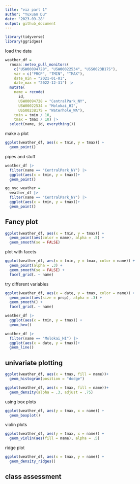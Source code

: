 ```yaml
---
title: "viz part 1"
author: "Yuxuan Du"
date: "2023-09-28"
output: github_document
---
```


```r
library(tidyverse)
library(ggridges)
```
load the data
```r
weather_df = 
  rnoaa::meteo_pull_monitors(
    c("USW00094728", "USW00022534", "USS0023B17S"),
    var = c("PRCP", "TMIN", "TMAX"), 
    date_min = "2021-01-01",
    date_max = "2022-12-31") |>
  mutate(
    name = recode(
      id, 
      USW00094728 = "CentralPark_NY", 
      USW00022534 = "Molokai_HI",
      USS0023B17S = "Waterhole_WA"),
    tmin = tmin / 10,
    tmax = tmax / 10) |>
  select(name, id, everything())
```

make a plot
```r
ggplot(weather_df, aes(x = tmin, y = tmax)) +
  geom_point()
```

pipes and stuff
```r
weather_df |>
  filter(name == "CentralPark_NY") |>
  ggplot(aes(x = tmin, y = tmax))+
  geom_point()

gg_nyc_weather = 
  weather_df |>
  filter(name == "CentralPark_NY") |>
  ggplot(aes(x = tmin, y = tmax))+
  geom_point()
```

## Fancy plot
```r
ggplot(weather_df, aes(x = tmin, y = tmax)) +
  geom_point(aes(color = name), alpha = .5) +
  geom_smooth(se = FALSE)
```

plot with facets

```r
ggplot(weather_df, aes(x = tmin, y = tmax, color = name)) +
  geom_point(alpha = .3) +
  geom_smooth(se = FALSE) + 
  facet_grid(. ~ name)
```

try different variables
```r
ggplot(weather_df, aes(x = date, y = tmax, color = name)) +
  geom_point(aes(size = prcp), alpha = .3) +
  geom_smooth() + 
  facet_grid(. ~ name)

```

```r
weather_df |>
  ggplot(aes(x = tmin, y = tmax)) +
  geom_hex()
```


```r
weather_df |>
  filter(name == "Molokai_HI") |>
  ggplot(aes(x = date, y = tmax))+
  geom_line()
```
## univariate plotting
```r
ggplot(weather_df, aes(x = tmax, fill = name))+
  geom_histogram(position = "dodge")

ggplot(weather_df, aes(x = tmax, fill = name))+
  geom_density(alpha = .3, adjust = .75)
```


using box plots
```r
ggplot(weather_df, aes(y = tmax, x = name)) +
  geom_boxplot()
```

violin plots

```r
ggplot(weather_df, aes(y = tmax, x = name)) +
  geom_violin(aes(fill = name), alpha = .5)
```

ridge plot
```r
ggplot(weather_df, aes(x = tmax, y = name)) +
  geom_density_ridges()
```

## class assessment
```r

```